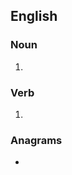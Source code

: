 {{also|bee-lines}}
==English==

===Noun===
{{head|en|noun form}}

# {{plural of|beeline|lang=en}}

===Verb===
{{head|en|verb form}}

# {{en-third-person singular of|beeline}}

===Anagrams===
* {{anagrams|en|a=beeeilns|Lisenbee}}